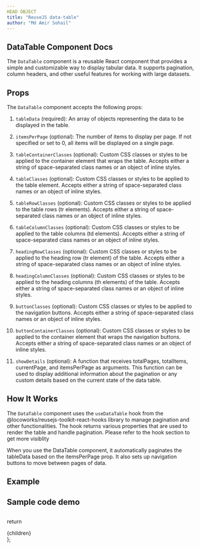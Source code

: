 ```yaml
---
HEAD OBJECT
title: "ReuseJS data-table"
author: "Md Amir Sohail"
---
```



## DataTable Component Docs
The `DataTable` component is a reusable React component that provides a simple and customizable way to display tabular data. It supports pagination, column headers, and other useful features for working with large datasets.

## Props
The `DataTable` component accepts the following props:

1. `tableData` (required): An array of objects representing the data to be displayed in the table.

2. `itemsPerPage` (optional): The number of items to display per page. If not specified or set to 0, all items will be displayed on a single page.

3. `tableContainerClasses` (optional): Custom CSS classes or styles to be applied to the container element that wraps the table. Accepts either a string of space-separated class names or an object of inline styles.

4. `tableClasses` (optional): Custom CSS classes or styles to be applied to the table element. Accepts either a string of space-separated class names or an object of inline styles.

5. `tableRowClasses` (optional): Custom CSS classes or styles to be applied to the table rows (tr elements). Accepts either a string of space-separated class names or an object of inline styles.

6. `tableColumnClasses` (optional): Custom CSS classes or styles to be applied to the table columns (td elements). Accepts either a string of space-separated class names or an object of inline styles.

7. `headingRowClasses` (optional): Custom CSS classes or styles to be applied to the heading row (tr element) of the table. Accepts either a string of space-separated class names or an object of inline styles.

18. `headingColumnClasses` (optional): Custom CSS classes or styles to be applied to the heading columns (th elements) of the table. Accepts either a string of space-separated class names or an object of inline styles.

9. `buttonClasses` (optional): Custom CSS classes or styles to be applied to the navigation buttons. Accepts either a string of space-separated class names or an object of inline styles.

10. `buttonContainerClasses` (optional): Custom CSS classes or styles to be applied to the container element that wraps the navigation buttons. Accepts either a string of space-separated class names or an object of inline styles.

11. `showDetails` (optional): A function that receives totalPages, totalItems, currentPage, and itemsPerPage as arguments. This function can be used to display additional information about the pagination or any custom details based on the current state of the data table.


## How It Works
The `DataTable` component uses the `useDataTable` hook from the @locoworks/reusejs-toolkit-react-hooks library to manage pagination and other functionalities. The hook returns various properties that are used to render the table and handle pagination. Please refer to the hook section to get more visiblity

When you use the DataTable component, it automatically paginates the tableData based on the itemsPerPage prop. It also sets up navigation buttons to move between pages of data.
## Example
<Example />

## Sample code demo

```js path=../../components/data-table/Example name=Example
```


  return <div className="prose max-w-full mx-4 pb-10" >{children}</div>
};
